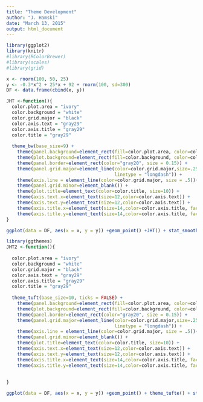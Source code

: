 ```yaml
---
title: "Theme Development"
author: "J. Hamski"
date: "March 13, 2015"
output: html_document
---
```


```r
library(ggplot2)
library(knitr)
#library(RColorBrewer)
#library(scales)
#library(grid)

x <- rnorm(100, 50, 25)
y <- -0.3*x^2 + 25*x + 92 + rnorm(100, sd=300)
DF <- data.frame(cbind(x, y))

JHT <-function(){
  color.plot.area = "ivory"
  color.background = "white"
  color.grid.major = "black"
  color.axis.text = "gray29"
  color.axis.title = "gray29"
  color.title = "gray29"
  
  theme_bw(base_size=9) +
    theme(panel.background=element_rect(fill=color.plot.area, color=color.plot.area)) +
    theme(plot.background=element_rect(fill=color.background, color=color.background)) +
    theme(panel.border=element_rect(color="gray20", size = 0.15)) +
    theme(panel.grid.major=element_line(color=color.grid.major,size=.25, 
                                        linetype = "longdash")) + 
    theme(axis.line = element_line(color=color.grid.major, size = .5))+
    theme(panel.grid.minor=element_blank()) +
    theme(plot.title=element_text(color=color.title, size=10)) +
    theme(axis.text.x=element_text(size=12,color=color.axis.text)) +
    theme(axis.text.y=element_text(size=12,color=color.axis.text)) +
    theme(axis.title.x=element_text(size=14,color=color.axis.title, face = "bold")) +
    theme(axis.title.y=element_text(size=14,color=color.axis.title, face = "bold")) 
}

ggplot(data = DF, aes(x = x, y = y)) +geom_point() +JHT() + stat_smooth(method="lm", formula = y ~ poly(x, 2), color="red", linetype=1) + geom_rangeframe()

```

```r
library(ggthemes)
JHT2 <-function(){
  
  color.plot.area = "ivory"
  color.background = "white"
  color.grid.major = "black"
  color.axis.text = "gray29"
  color.axis.title = "gray29"
  color.title = "gray29"
  
  theme_tuft(base_size=10, ticks = FALSE) +
    theme(panel.background=element_rect(fill=color.plot.area, color=color.plot.area)) +
    theme(plot.background=element_rect(fill=color.background, color=color.background)) +
    theme(panel.border=element_rect(color="gray20", size = 0.15)) +
    theme(panel.grid.major=element_line(color=color.grid.major,size=.25, 
                                        linetype = "longdash")) + 
    theme(axis.line = element_line(color=color.grid.major, size = .5))+
    theme(panel.grid.minor=element_blank()) +
    theme(plot.title=element_text(color=color.title, size=10)) +
    theme(axis.text.x=element_text(size=12,color=color.axis.text)) +
    theme(axis.text.y=element_text(size=12,color=color.axis.text)) +
    theme(axis.title.x=element_text(size=14,color=color.axis.title, face = "bold")) +
    theme(axis.title.y=element_text(size=14,color=color.axis.title, face = "bold")) 
  
  
}

```

```r
ggplot(data = DF, aes(x = x, y = y)) +geom_point() + theme_tufte() + stat_smooth(method="lm", formula = y ~ poly(x, 2), color="red", linetype=1) + geom_rangeframe()
```

